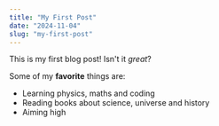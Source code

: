 ```yaml
---
title: "My First Post"
date: "2024-11-04"
slug: "my-first-post"
---
```


This is my first blog post! Isn't it *great*?

Some of my **favorite** things are:

* Learning physics, maths and coding
* Reading books about science, universe and history
* Aiming high